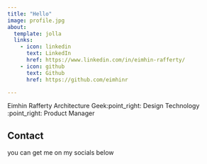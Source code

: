 ```yaml
---
title: "Hello"
image: profile.jpg
about:
  template: jolla
  links:
    - icon: linkedin
      text: LinkedIn
      href: https://www.linkedin.com/in/eimhin-rafferty/
    - icon: github
      text: Github
      href: https://github.com/eimhinr

---
```

Eimhin Rafferty
Architecture Geek:point_right: Design Technology :point_right: Product Manager 

## Contact 
you can get me on my socials below